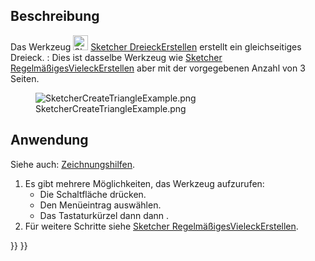 <languages/>

{{Docnav/de
|[[Sketcher_CreateOblong/de|AbgerundetesRechteckErstellen]]
|[[Sketcher_CreateSquare/de|QuadratErstellen]]
|[[Sketcher_Workbench/de|Sketcher]]
|IconL=Sketcher_CreateOblong.svg
|IconR=Sketcher_CreateSquare.svg
|IconC=Workbench_Sketcher.svg
}}

{{GuiCommand/de
|Name=Sketcher CreateTriangle
|Name/de=Sketcher DreieckErstellen
|MenuLocation=Skizze → Geometrien → Gleichseitiges Dreieck
|Workbenches=[[Sketcher_Workbench/de|Sketcher]]
|Shortcut={{KEY|G}} {{KEY|P}} {{KEY|3}}
|Version=0.15
|SeeAlso=[[Sketcher_CreateRegularPolygon/de|Sketcher RegelmäßigesVieleckErstellen]]
}}

<span id="Description"></span>
==Beschreibung==

Das Werkzeug [[Image:Sketcher_CreateTriangle.svg|24px]] [[Sketcher_CreateTriangle/de|Sketcher DreieckErstellen]] erstellt ein gleichseitiges Dreieck. {{Version/de|1.0}}: Dies ist dasselbe Werkzeug wie [[Sketcher_CreateRegularPolygon/de|Sketcher RegelmäßigesVieleckErstellen]] aber mit der vorgegebenen Anzahl von 3 Seiten.

[[Image:SketcherCreateTriangleExample.png‎]]

<span id="Usage"></span>
==Anwendung==

Siehe auch: [[Sketcher_Workbench/de#Zeichnungshilfen|Zeichnungshilfen]].

# Es gibt mehrere Möglichkeiten, das Werkzeug aufzurufen:
#* Die Schaltfläche {{Button|[[Image:Sketcher_CreateTriangle.svg|16px]] [[Sketcher_CreateTriangle/de|Dreieck]]}} drücken.
#* Den Menüeintrag {{MenuCommand|Skizze → Geometrien → [[Image:Sketcher_CreateTriangle.svg|16px]] Gleichseitiges Dreieck}} auswählen.
#* Das Tastaturkürzel {{KEY|G}} dann {{KEY|P}} dann {{KEY|3}}.
# Für weitere Schritte siehe [[Sketcher_CreateRegularPolygon/de#Anwendung|Sketcher RegelmäßigesVieleckErstellen]].


{{Docnav/de
|[[Sketcher_CreateOblong/de|AbgerundetesRechteckErstellen]]
|[[Sketcher_CreateSquare/de|QuadratErstellen]]
|[[Sketcher_Workbench/de|Sketcher]]
|IconL=Sketcher_CreateOblong.svg
|IconR=Sketcher_CreateSquare.svg
|IconC=Workbench_Sketcher.svg
}}

{{Sketcher_Tools_navi{{#translation:}}}}
{{Userdocnavi{{#translation:}}}}